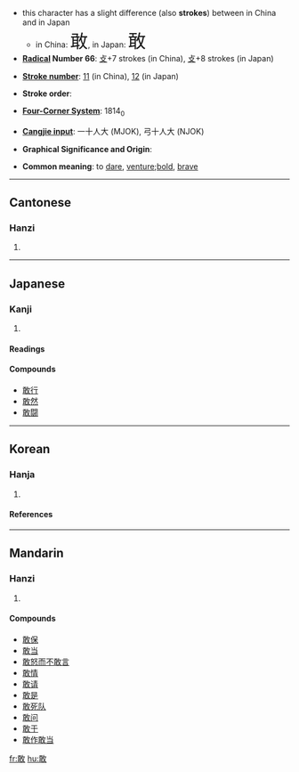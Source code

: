*this character has a slight difference (also '''strokes''') between in China and in Japan
**in China: <font size="6"><font lang="zh">敢</font></font>, in Japan: <font size="6"><font lang="ja">敢</font></font>
* '''[[Index:Chinese radical| Radical]] Number 66''': [[Index:Chinese radical/攴|攴]]+7 strokes (in China), [[Index:Chinese radical/攴|攴]]+8 strokes (in Japan)

* '''[[Index:Chinese total strokes|Stroke number]]''': [[Index:Chinese total strokes/11|11]] (in China), [[Index:Chinese total strokes/12|12]] (in Japan)

* '''Stroke order''': 

* '''[[Index:Chinese four corner|Four-Corner System]]''': 1814<sub>0</sub>

* '''[[Index:Chinese Cangjie|Cangjie input]]''': 一十人大 (MJOK), 弓十人大 (NJOK)

* '''Graphical Significance and Origin''': 

* '''Common meaning''': to [[dare]], [[venture]];[[bold]], [[brave]]

----
==Cantonese==
===Hanzi===
{{yue-hanzi|jyut=|y=gam2}}
# {{defn|Cantonese}}

----
==Japanese==
===Kanji===
{{ja-kanji|grade=}}
# {{defn|Japanese}} 
====Readings====
{{ja-readings|on=[[かん]] (kan)|kun=[[あえて]] (aete)}}

====Compounds====
*[[敢行]]
*[[敢然]]
*[[敢闘]]

----
==Korean==
===Hanja===
{{ko-hanja|hangeul=감|eumhun=|rv=gam|mr=kam|y=kam}}
# {{defn|Korean}}
====References====
{{Han ref|kx=0472.260|dkj=13260|dj=0825.130|hdz=21463.090|uh=6562|ud=25954|bh=B4B1|bd=46257}}

----
==Mandarin==
===Hanzi===
{{cmn-hanzi|pin=[[gǎn]] (gan3)|wg=kan<sup>3</sup>}}
# {{defn|Mandarin}}

====Compounds====
*[[敢保]]
*[[敢当]]
*[[敢怒而不敢言]]
*[[敢情]]
*[[敢请]]
*[[敢是]]
*[[敢死队]]
*[[敢问]]
*[[敢于]]
*[[敢作敢当]]

[[fr:敢]]
[[hu:敢]]